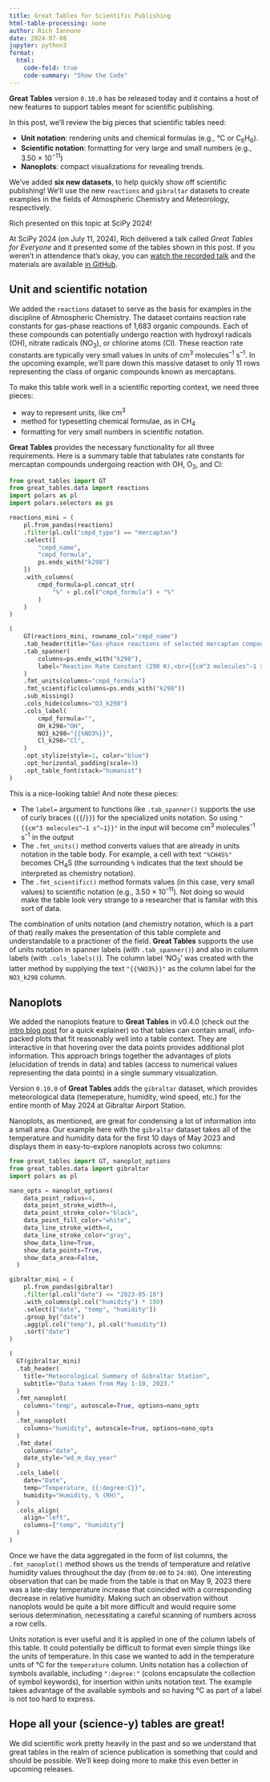 ```yaml
---
title: Great Tables for Scientific Publishing
html-table-processing: none
author: Rich Iannone
date: 2024-07-08
jupyter: python3
format:
  html:
    code-fold: true
    code-summary: "Show the Code"
---
```


**Great Tables** version `0.10.0` has be released today and it contains a host of new features to support tables meant for scientific publishing.

In this post, we'll review the big pieces that scientific tables need:

* **Unit notation**: rendering units and chemical formulas (e.g., °C or C<sub>6</sub>H<sub>6</sub>).
* **Scientific notation**: formatting for very large and small numbers (e.g., 3.50 × 10<sup>−11</sup>)
* **Nanoplots**: compact visualizations for revealing trends.

We've added **six new datasets**, to help quickly show off scientific publishing! We'll use the new `reactions` and `gibraltar` datasets to create examples in the fields of Atmospheric Chemistry and Meteorology, respectively.

:::{.callout-tip}
Rich presented on this topic at SciPy 2024!

At SciPy 2024 (on July 11, 2024), Rich delivered a talk called *Great Tables for Everyone* and it presented some of the tables shown in this post. If you weren't in attendence that's okay, you can [watch the recorded talk](https://youtu.be/uvH-Z39ZUj0?si=3NVipMteXaeO3vb1) and the materials are available [in GitHub](https://github.com/rich-iannone/presentations/tree/main/2024-07-11-SciPy-talk-GT).
:::

## Unit and scientific notation

We added the `reactions` dataset to serve as the basis for examples in the discipline of Atmospheric Chemistry. The dataset contains reaction rate constants for gas-phase reactions of 1,683 organic compounds. Each of these compounds can potentially undergo reaction with hydroxyl radicals (OH), nitrate radicals (NO<sub>3</sub>), or chlorine atoms (Cl). These reaction rate constants are typically very small values in units of cm<sup>3</sup> molecules<sup>–1</sup> s<sup>–1</sup>. In the upcoming example, we'll pare down this massive dataset to only 11 rows representing the class of organic compounds known as mercaptans.

To make this table work well in a scientific reporting context, we need three pieces:

* way to represent units, like cm<sup>3</sup>
* method for typesetting chemical formulae, as in CH<sub>4</sub>
* formatting for very small numbers in scientific notation.

**Great Tables** provides the necessary functionality for all three requirements. Here is a summary table that tabulates rate constants for mercaptan compounds undergoing reaction with OH, O<sub>3</sub>, and Cl:

```python
from great_tables import GT
from great_tables.data import reactions
import polars as pl
import polars.selectors as ps

reactions_mini = (
    pl.from_pandas(reactions)
    .filter(pl.col("cmpd_type") == "mercaptan")
    .select([
        "cmpd_name",
        "cmpd_formula",
        ps.ends_with("k298")
    ])
    .with_columns(
        cmpd_formula=pl.concat_str(
            "%" + pl.col("cmpd_formula") + "%"
        )
    )
)

(
    GT(reactions_mini, rowname_col="cmpd_name")
    .tab_header(title="Gas-phase reactions of selected mercaptan compounds")
    .tab_spanner(
        columns=ps.ends_with("k298"),
        label="Reaction Rate Constant (298 K),<br>{{cm^3 molecules^–1 s^–1}}"
    )
    .fmt_units(columns="cmpd_formula")
    .fmt_scientific(columns=ps.ends_with("k298"))
    .sub_missing()
    .cols_hide(columns="O3_k298")
    .cols_label(
        cmpd_formula="",
        OH_k298="OH",
        NO3_k298="{{%NO3%}}",
        Cl_k298="Cl",
    )
    .opt_stylize(style=1, color="blue")
    .opt_horizontal_padding(scale=3)
    .opt_table_font(stack="humanist")
)
```

This is a nice-looking table! And note these pieces:

* The `label=` argument to functions like `.tab_spanner()` supports the use of curly braces (`{{`/`}}`) for the specialized units notation. So using `"{{cm^3 molecules^–1 s^–1}}"` in the input will become cm<sup>3</sup> molecules<sup>–1</sup> s<sup>–1</sup> in the output
* The `.fmt_units()` method converts values that are already in units notation in the table body. For example, a cell with text `"%CH4S%"` becomes CH<sub>4</sub>S (the surrounding `%` indicates that the text should be interpreted as chemistry notation).
* The `.fmt_scientific()` method formats values (in this case, very small values) to scientific notation (e.g., 3.50 × 10<sup>–11</sup>). Not doing so would make the table look very strange to a researcher that is familar with this sort of data.

The combination of units notation (and chemistry notation, which is a part of that) really makes the presentation of this table complete and understandable to a practioner of the field. **Great Tables** supports the use of units notation in spanner labels (with `.tab_spanner()`) and also in column labels (with `.cols_labels()`). The column label 'NO<sub>3</sub>' was created with the latter method by supplying the text `"{{%NO3%}}"` as the column label for the `NO3_k298` column.

## Nanoplots

We added the nanoplots feature to **Great Tables** in v0.4.0 (check out the [intro blog post](https://posit-dev.github.io/great-tables/blog/introduction-0.4.0/) for a quick explainer) so that tables can contain small, info-packed plots that fit reasonably well into a table context. They are interactive in that hovering over the data points provides additional plot information. This approach brings together the advantages of plots (elucidation of trends in data) and tables (access to numerical values representing the data points) in a single summary visualization.

Version `0.10.0` of **Great Tables** adds the `gibraltar` dataset, which provides meteorological data (temeperature, humidity, wind speed, etc.) for the entire month of May 2024 at Gibraltar Airport Station.

Nanoplots, as mentioned, are great for condensing a lot of information into a small area. Our example here with the `gibraltar` dataset takes all of the temperature and humidity data for the first 10 days of May 2023 and displays them in easy-to-explore nanoplots across two columns:

```python
from great_tables import GT, nanoplot_options
from great_tables.data import gibraltar
import polars as pl

nano_opts = nanoplot_options(
    data_point_radius=4,
    data_point_stroke_width=4,
    data_point_stroke_color="black",
    data_point_fill_color="white",
    data_line_stroke_width=4,
    data_line_stroke_color="gray",
    show_data_line=True,
    show_data_points=True,
    show_data_area=False,
  )

gibraltar_mini = (
    pl.from_pandas(gibraltar)
    .filter(pl.col("date") <= "2023-05-10")
    .with_columns(pl.col("humidity") * 100)
    .select(["date", "temp", "humidity"])
    .group_by("date")
    .agg(pl.col("temp"), pl.col("humidity"))
    .sort("date")
)

(
  GT(gibraltar_mini)
  .tab_header(
    title="Meteorological Summary of Gibraltar Station",
    subtitle="Data taken from May 1-10, 2023."
  )
  .fmt_nanoplot(
    columns="temp", autoscale=True, options=nano_opts
  )
  .fmt_nanoplot(
    columns="humidity", autoscale=True, options=nano_opts
  )
  .fmt_date(
    columns="date",
    date_style="wd_m_day_year"
  )
  .cols_label(
    date="Date",
    temp="Temperature, {{:degree:C}}",
    humidity="Humidity, % (RH)",
  )
  .cols_align(
    align="left",
    columns=["temp", "humidity"]
  )
)
```

Once we have the data aggregated in the form of list columns, the `.fmt_nanoplot()` method shows us the trends of temperature and relative humidity values throughout the day (from `00:00` to `24:00`). One interesting observation that can be made from the table is that on May 9, 2023 there was a late-day temperature increase that coincided with a corresponding decrease in relative humidity. Making such an observation without nanoplots would be quite a bit more difficult and would require some serious determination, necessitating a careful scanning of numbers across a row cells.

Units notation is ever useful and it is applied in one of the column labels of this table. It could potentially be difficult to format even simple things like the units of temperature. In this case we wanted to add in the temperature units of °C for the `temperature` column. Units notation has a collection of symbols available, including `":degree:"` (colons encapsulate the collection of symbol keywords), for insertion within units notation text. The example takes advantage of the available symbols and so having °C as part of a label is not too hard to express.

## Hope all your (science-y) tables are great!

We did scientific work pretty heavily in the past and so we understand that great tables in the realm of science publication is something that could and should be possible. We'll keep doing more to make this even better in upcoming releases.
